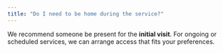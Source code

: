 ```yaml
---
title: "Do I need to be home during the service?"
---
```


We recommend someone be present for the **initial visit**. For ongoing or scheduled services, we can arrange access that fits your preferences.
